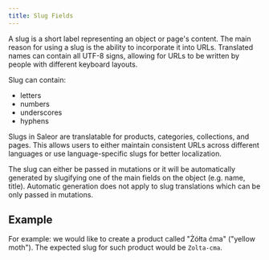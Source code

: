 ```yaml
---
title: Slug Fields
---
```


A slug is a short label representing an object or page's content. The main reason for using a slug is the ability to incorporate it into URLs. Translated names can contain all UTF-8 signs, allowing for URLs to be written by people with different keyboard layouts.

Slug can contain:

- letters
- numbers
- underscores
- hyphens

Slugs in Saleor are translatable for products, categories, collections, and pages. This allows users to either maintain consistent URLs across different languages or use language-specific slugs for better localization.

The slug can either be passed in mutations or it will be automatically generated by slugifying one of the main fields on the object (e.g. name, title). Automatic generation does not apply to slug translations which can be only passed in mutations. 

## Example

For example: we would like to create a product called "Żółta ćma" ("yellow moth"). The expected slug for such product would be `Zolta-cma`.
